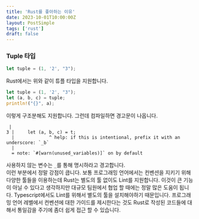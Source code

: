 ```yaml
---
title: 'Rust를 좋아하는 이유'
date: 2023-10-01T10:00:00Z
layout: PostSimple
tags: ['rust']
draft: false
---
```


### Tuple 타입

```rust
let tuple = (1, '2', "3");
```  
Rust에서는 위와 같이 튜플 타입을 지원합니다.  

```rust
let tuple = (1, '2', "3");
let (a, b, c) = tuple;
println!("{}", a);
```  

이렇게 구조분해도 지원합니다. 그런데 컴파일하면 경고문이 나옵니다.  

```
 |
3 |     let (a, b, c) = t;
  |             ^ help: if this is intentional, prefix it with an underscore: `_b`
  |
  = note: `#[warn(unused_variables)]` on by default
```

사용하지 않는 변수는 `_`를 통해 명시하라고 경고합니다.  
이런 부분에서 정말 강점이 큽니다. 보통 프로그래밍 언어에서는 컨벤션을 지키기 위해 다양한 툴들을 이용하는데 Rust는 별도의 툴 없이도 Lint를 지원합니다.
이것이 큰 기능이 아닐 수 있다고 생각하지만 대규모 팀원에서 협업 할 때에는 정말 많은 도움이 됩니다. 
Typescript에서도 Lint를 위해서 별도의 툴을 설치해야하기 때문입니다. 
프로그래밍 언어 레벨에서 컨벤션에 대한 가이드를 제시한다는 것도 Rust로 작성된 코드들에 대해서 통일감을 주기에 좀더 쉽게 접근 할 수 있습니다.